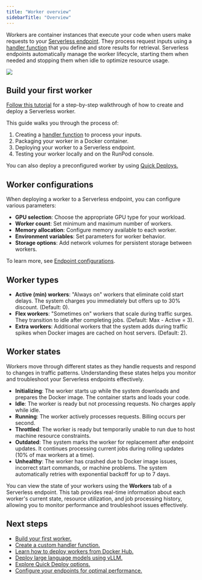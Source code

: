 ```yaml
---
title: "Worker overview"
sidebarTitle: "Overview"
---
```


Workers are container instances that execute your code when users make requests to your [Serverless endpoint](/serverless/endpoints/overview). They process request inputs using a [handler function](/serverless/workers/handler-functions) that you define and store results for retrieval. Serverless endpoints automatically manage the worker lifecycle, starting them when needed and stopping them when idle to optimize resource usage.

<Frame>
  <img src="/images/07a6575d-serverless-workers-tab.png" />
</Frame>

## Build your first worker

[Follow this tutorial](/serverless/workers/custom-worker) for a step-by-step walkthrough of how to create and deploy a Serverless worker.

This guide walks you through the process of:

1. Creating a [handler function](/serverless/workers/handler-functions) to process your inputs.
2. Packaging your worker in a Docker container.
3. Deploying your worker to a Serverless endpoint.
4. Testing your worker locally and on the RunPod console.

You can also deploy a preconfigured worker by using [Quick Deploys.](/serverless/quick-deploys)

## Worker configurations

When deploying a worker to a Serverless endpoint, you can configure various parameters:

* **GPU selection**: Choose the appropriate GPU type for your workload.
* **Worker count**: Set minimum and maximum number of workers.
* **Memory allocation**: Configure memory available to each worker.
* **Environment variables**: Set parameters for worker behavior.
* **Storage options**: Add network volumes for persistent storage between workers.

To learn more, see [Endpoint configurations](/serverless/endpoints/endpoint-configurations).

## Worker types

* **Active (min) workers**: "Always on" workers that eliminate cold start delays. The system charges you immediately but offers up to 30% discount. (Default: 0).
* **Flex workers**: "Sometimes on" workers that scale during traffic surges. They transition to idle after completing jobs. (Default: Max - Active = 3).
* **Extra workers**: Additional workers that the system adds during traffic spikes when Docker images are cached on host servers. (Default: 2).

## Worker states

Workers move through different states as they handle requests and respond to changes in traffic patterns. Understanding these states helps you monitor and troubleshoot your Serverless endpoints effectively.

* **Initializing**: The worker starts up while the system downloads and prepares the Docker image. The container starts and loads your code.
* **Idle**: The worker is ready but not processing requests. No charges apply while idle.
* **Running**: The worker actively processes requests. Billing occurs per second.
* **Throttled**: The worker is ready but temporarily unable to run due to host machine resource constraints.
* **Outdated**: The system marks the worker for replacement after endpoint updates. It continues processing current jobs during rolling updates (10% of max workers at a time).
* **Unhealthy**: The worker has crashed due to Docker image issues, incorrect start commands, or machine problems. The system automatically retries with exponential backoff for up to 7 days.

You can view the state of your workers using the **Workers** tab of a Serverless endpoint. This tab provides real-time information about each worker's current state, resource utilization, and job processing history, allowing you to monitor performance and troubleshoot issues effectively.

## Next steps

* [Build your first worker.](/serverless/workers/custom-worker)
* [Create a custom handler function.](/serverless/workers/handler-functions)
* [Learn how to deploy workers from Docker Hub.](/serverless/workers/deploy)
* [Deploy large language models using vLLM.](/serverless/vllm/overview)
* [Explore Quick Deploy options.](/serverless/quick-deploys)
* [Configure your endpoints for optimal performance.](/serverless/endpoints/endpoint-configurations)
